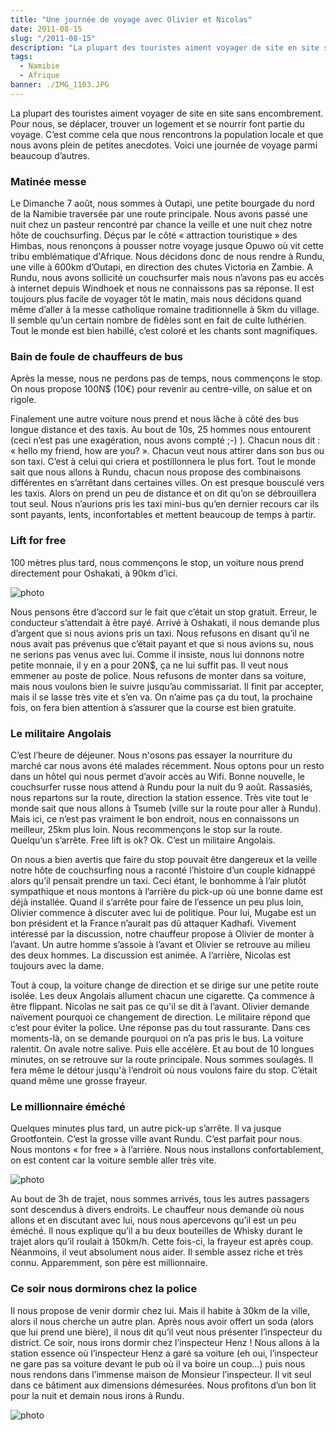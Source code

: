 ```yaml
---
title: "Une journée de voyage avec Olivier et Nicolas"
date: 2011-08-15
slug: "/2011-08-15"
description: "La plupart des touristes aiment voyager de site en site sans encombrement. Pour nous, se déplacer..."
tags:
  - Namibie
  - Afrique
banner: ./IMG_1103.JPG
---
```


La plupart des touristes aiment voyager de site en site sans encombrement. Pour nous, se déplacer, trouver un logement et se nourrir font partie du voyage. C’est comme cela que nous rencontrons la population locale et que nous avons plein de petites anecdotes. Voici une journée de voyage parmi beaucoup d’autres.

### Matinée messe

Le Dimanche 7 août, nous sommes à Outapi, une petite bourgade du nord de la Namibie traversée par une route principale. Nous avons passé une nuit chez un pasteur rencontré par chance la veille et une nuit chez notre hôte de couchsurfing. Déçus par le côté « attraction touristique » des Himbas, nous renonçons à pousser notre voyage jusque Opuwo où vit cette tribu emblématique d'Afrique. Nous décidons donc de nous rendre à Rundu, une ville à 600km d’Outapi, en direction des chutes Victoria en Zambie. A Rundu, nous avons sollicité un couchsurfer mais nous n’avons pas eu accès à internet depuis Windhoek et nous ne connaissons pas sa réponse. Il est toujours plus facile de voyager tôt le matin, mais nous décidons quand même d’aller à la messe catholique romaine traditionnelle à 5km du village. Il semble qu’un certain nombre de fidèles sont en fait de culte luthérien. Tout le monde est bien habillé, c’est coloré et les chants sont magnifiques.

### Bain de foule de chauffeurs de bus

Après la messe, nous ne perdons pas de temps, nous commençons le stop. On nous propose 100N\$ (10€) pour revenir au centre-ville, on salue et on rigole.

Finalement une autre voiture nous prend et nous lâche à côté des bus longue distance et des taxis. Au bout de 10s, 25 hommes nous entourent (ceci n’est pas une exagération, nous avons compté ;-) ). Chacun nous dit : « hello my friend, how are you? ». Chacun veut nous attirer dans son bus ou son taxi. C’est à celui qui criera et postillonnera le plus fort. Tout le monde sait que nous allons à Rundu, chacun nous propose des combinaisons différentes en s’arrêtant dans certaines villes. On est presque bousculé vers les taxis. Alors on prend un peu de distance et on dit qu’on se débrouillera tout seul. Nous n’aurions pris les taxi mini-bus qu’en dernier recours car ils sont payants, lents, inconfortables et mettent beaucoup de temps à partir.

### Lift for free

100 mètres plus tard, nous commençons le stop, un voiture nous prend directement pour Oshakati, à 90km d’ici.

![photo](./IMG_0982_zoom.JPG)

Nous pensons être d’accord sur le fait que c’était un stop gratuit. Erreur, le conducteur s’attendait à être payé. Arrivé à Oshakati, il nous demande plus d’argent que si nous avions pris un taxi. Nous refusons en disant qu’il ne nous avait pas prévenus que c’était payant et que si nous avions su, nous ne serions pas venus avec lui. Comme il insiste, nous lui donnons notre petite monnaie, il y en a pour 20N\$, ça ne lui suffit pas. Il veut nous emmener au poste de police. Nous refusons de monter dans sa voiture, mais nous voulons bien le suivre jusqu’au commissariat. Il finit par accepter, mais il se lasse très vite et s’en va. On n’aime pas ça du tout, la prochaine fois, on fera bien attention à s’assurer que la course est bien gratuite.

### Le militaire Angolais

C’est l’heure de déjeuner. Nous n'osons pas essayer la nourriture du marché car nous avons été malades récemment. Nous optons pour un resto dans un hôtel qui nous permet d’avoir accès au Wifi. Bonne nouvelle, le couchsurfer russe nous attend à Rundu pour la nuit du 9 août. Rassasiés, nous repartons sur la route, direction la station essence. Très vite tout le monde sait que nous allons à Tsumeb (ville sur la route pour aller à Rundu). Mais ici, ce n’est pas vraiment le bon endroit, nous en connaissons un meilleur, 25km plus loin. Nous recommençons le stop sur la route. Quelqu’un s’arrête. Free lift is ok? Ok. C’est un militaire Angolais.

On nous a bien avertis que faire du stop pouvait être dangereux et la veille notre hôte de couchsurfing nous a raconté l’histoire d’un couple kidnappé alors qu’il pensait prendre un taxi. Ceci étant, le bonhomme à l’air plutôt sympathique et nous montons à l’arrière du pick-up où une bonne dame est déjà installée. Quand il s’arrête pour faire de l’essence un peu plus loin, Olivier commence à discuter avec lui de politique. Pour lui, Mugabe est un bon président et la France n’aurait pas dû attaquer Kadhafi. Vivement intéressé par la discussion, notre chauffeur propose à Olivier de monter à l’avant. Un autre homme s’assoie à l’avant et Olivier se retrouve au milieu des deux hommes. La discussion est animée. A l’arrière, Nicolas est toujours avec la dame.

Tout à coup, la voiture change de direction et se dirige sur une petite route isolée. Les deux Angolais allument chacun une cigarette. Ça commence à être flippant. Nicolas ne sait pas ce qu'il se dit à l’avant. Olivier demande naïvement pourquoi ce changement de direction. Le militaire répond que c’est pour éviter la police. Une réponse pas du tout rassurante. Dans ces moments-là, on se demande pourquoi on n’a pas pris le bus. La voiture ralentit. On avale notre salive. Puis elle accélère. Et au bout de 10 longues minutes, on se retrouve sur la route principale. Nous sommes soulagés. Il fera même le détour jusqu'à l’endroit où nous voulons faire du stop. C’était quand même une grosse frayeur.

### Le millionnaire éméché

Quelques minutes plus tard, un autre pick-up s’arrête. Il va jusque Grootfontein. C’est la grosse ville avant Rundu. C’est parfait pour nous. Nous montons « for free » à l’arrière. Nous nous installons confortablement, on est content car la voiture semble aller très vite.

![photo](./IMG_0981.JPG)

Au bout de 3h de trajet, nous sommes arrivés, tous les autres passagers sont descendus à divers endroits. Le chauffeur nous demande où nous allons et en discutant avec lui, nous nous apercevons qu’il est un peu éméché. Il nous explique qu’il a bu deux bouteilles de Whisky durant le trajet alors qu’il roulait à 150km/h. Cette fois-ci, la frayeur est après coup. Néanmoins, il veut absolument nous aider. Il semble assez riche et très connu. Apparemment, son père est millionnaire.

### Ce soir nous dormirons chez la police

Il nous propose de venir dormir chez lui. Mais il habite à 30km de la ville, alors il nous cherche un autre plan. Après nous avoir offert un soda (alors que lui prend une bière), il nous dit qu’il veut nous présenter l’inspecteur du district. Ce soir, nous irons dormir chez l’inspecteur Henz ! Nous allons à la station essence où l’inspecteur Henz a garé sa voiture (eh oui, l’inspecteur ne gare pas sa voiture devant le pub où il va boire un coup…) puis nous nous rendons dans l’immense maison de Monsieur l’inspecteur. Il vit seul dans ce bâtiment aux dimensions démesurées. Nous profitons d’un bon lit pour la nuit et demain nous irons à Rundu.

![photo](./IMG_0692.JPG)
